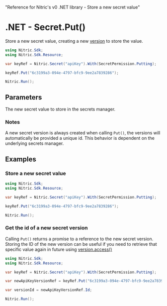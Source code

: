   "Reference for Nitric's v0 .NET library - Store a new secret value"

# .NET - Secret.Put()

Store a new secret value, creating a new [version](./secret-version) to store the value.

```csharp
using Nitric.Sdk;
using Nitric.Sdk.Resource;

var keyRef = Nitric.Secret("apiKey").With(SecretPermission.Putting);

keyRef.Put("6c3199a3-094e-4797-bfc9-9ee2a7839286");

Nitric.Run();
```

## Parameters

<Properties>
  <Property name="secret" required type="string">
    The new secret value to store in the secrets manager.
  </Property>
</Properties>

### Notes

A new secret version is always created when calling `Put()`, the versions will automatically be provided a unique id. This behavior is dependent on the underlying secrets manager.

## Examples

### Store a new secret value

```csharp
using Nitric.Sdk;
using Nitric.Sdk.Resource;

var keyRef = Nitric.Secret("apiKey").With(SecretPermission.Putting);

keyRef.Put("6c3199a3-094e-4797-bfc9-9ee2a7839286");

Nitric.Run();
```

### Get the id of a new secret version

Calling `Put()` returns a promise to a reference to the new secret version. Storing the ID of the new version can be useful if you need to retrieve that specific value again in future using [version.access()](./secret-version-access)

```csharp
using Nitric.Sdk;
using Nitric.Sdk.Resource;

var keyRef = Nitric.Secret("apiKey").With(SecretPermission.Putting);

var newApiKeyVersionRef = keyRef.Put("6c3199a3-094e-4797-bfc9-9ee2a7839286");

var versionId = newApiKeyVersionRef.Id;

Nitric.Run();
```
